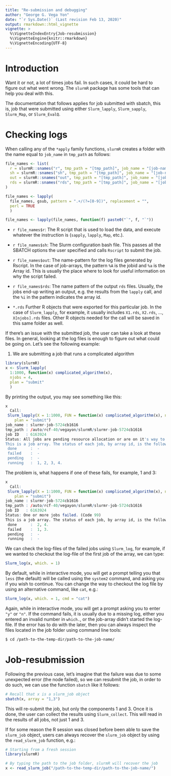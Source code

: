 ```yaml
---
title: "Re-submission and debugging"
author: "George G. Vega Yon"
date: "`r Sys.Date()` (Last revision Feb 13, 2020)"
output: rmarkdown::html_vignette
vignette: >
  %\VignetteIndexEntry{Job-resubmission}
  %\VignetteEngine{knitr::rmarkdown}
  %\VignetteEncoding{UTF-8}
---
```


# Introduction

Want it or not, a lot of times jobs fail. In such cases, it could be hard to
figure out what went wrong. The `slurmR` package has some tools that can help
you deal with this.

The documentation that follows applies for job submitted with sbatch, this is,
job that were submitted using either `Slurm_lapply`, `Slurm_sapply`, `Slurm_Map`,
or `Slurm_EvalQ`.

# Checking logs

When calling any of the `*apply` family functions, `slurmR` creates a folder with
the name equal to `job_name` in `tmp_path` as follows:

```r
file_names <- list(
  r = slurmR::snames("r", tmp_path = "[tmp_path]", job_name = "[job-name]"),
  sh = slurmR::snames("sh", tmp_path = "[tmp_path]", job_name = "[job-name]"),
  out = slurmR::snames("out", tmp_path = "[tmp_path]", job_name = "[job-name]"),
  rds = slurmR::snames("rds", tmp_path = "[tmp_path]", job_name = "[job-name]")
)

file_names <- lapply(
  file_names, gsub, pattern = ".+/(?=[0-9])", replacement = "",
  perl = TRUE
  )

file_names <- lapply(file_names, function(f) paste0("`", f, "`"))
```

- `r file_names$r`: The R script that is used to load the data, and execute
  whatever the instruction is (`sapply`, `lapply`, `Map`, etc.).

- `r file_names$sh`: The Slurm configuration bash file. This passes all the SBATCH
  options the user specified and calls `Rscript` to submit the job.

- `r file_names$out`: The name-pattern for the log files generated by Rscript.
  In the case of job-arrays, the pattern `%A` is the jobid and `%a` is the
  Array id. This is usually the place where to look for useful information on
  why the script failed.

- `r file_names$rds`: The name pattern of the output `rds` files. Usually, the
  jobs end-up writing an output, e.g. the results from the `lapply` call, and
  the `%i` in the pattern indicates the array id.
  
- `*.rds` Further R objects that were exported for this particular job. In the
  case of `Slurm_lapply`, for example, it usually includes `X1.rds`, `X2.rds`,
  ..., `X[njobs].rds` files. Other R objects needed for the call will be 
  saved in this same folder as well.
  
If there's an issue with the submitted job, the user can take a look at these
files. In general, looking at the log files is enough to figure out what could
be going on. Let's see the following example:


1. We are submitting a job that runs a complicated algorithm 
```r
library(slurmR)
x <- Slurm_lapply(
  1:1000, function(x) complicated_algorithm(x),
  njobs = 4,
  plan = "submit"
  )
```

By printing the output, you may see something like this:

```r
x
  Call:
 Slurm_lapply(X = 1:1000, FUN = function(x) complicated_algorithm(x), njobs = 4,
    plan = "submit")
job_name : slurmr-job-5724cb1616
tmp_path : /auto/rcf-40/vegayon/slurmR/slurmr-job-5724cb1616
job ID   : 6163924
Status: All jobs are pending resource allocation or are on it's way to start. (Code 1)
This is a job array. The status of each job, by array id, is the following:
 done      :  -
 failed    :  -
 pending   :  -
 running   :  1, 2, 3, 4.
```

The problem is, what happens if one of these fails, for example, 1 and 3:

```r
x
  Call:
 Slurm_lapply(X = 1:1000, FUN = function(x) complicated_algorithm(x), njobs = 4,
    plan = "submit")
job_name : slurmr-job-5724cb1616
tmp_path : /auto/rcf-40/vegayon/slurmR/slurmr-job-5724cb1616
job ID   : 6163924
Status: One or more jobs failed. (Code 99)
This is a job array. The status of each job, by array id, is the following:
 done      :  2, 4.
 failed    :  1, 3.
 pending   :  -
 running   :  -
```

We can check the log-files of the failed jobs using `Slurm_log`, for example,
if we wanted to checkout the log-file of the first job of the array, we can
type:

```r
Slurm_log(x, which. = 1)
```

By default, while in interactive mode, you will get a prompt telling you that
`less` (the default) will be called using the `system2` command, and asking you
if you wish to continue. You can change the way to checkout the log file by
using an alternative command, like `cat`, e.g.:

```r
Slurm_log(x, which. = 1, cmd = "cat")
```

Again, while in interactive mode, you will get a prompt asking you to enter `"y"`
or `"n"`. If the command fails, it is usually due to a missing log, either
you entered an invalid number in `which.`, or the job-array didn't started the
log-file. If the error has to do with the later, then you can always inspect
the files located in the job folder using command line tools:

```bash
$ cd /path-to-the-temp-dir/path-to-the-job-name/
```

 
# Job-resubmission

Following the previous case, let's imagine that the failure was due to some
unexpected error (the node failed), so we can resubmit the job, in order to
do such, we can use the function `sbatch` like it follows:

```r
# Recall that x is a slurm_job object
sbatch(x, array = "1,3")
```

This will re-submit the job, but only the components 1 and 3. Once it is done,
the user can collect the results using `Slurm_collect`. This will read in
the results of all jobs, not just 1 and 3.

If for some reason the R session was closed before been able to save the `slurm_job`
object, users can always recover the `slurm_job` object by using the `read_slurm_job`
function, e.g.:

```r
# Starting from a fresh session
library(slurmR)

# By typing the path to the job folder, slurmR will recover the job
x <- read_slurm_job("/path-to-the-temp-dir/path-to-the-job-name/")
```

